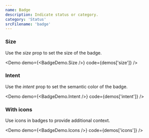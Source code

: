 ```yaml
---
name: Badge
description: Indicate status or category.
category: 'Status'
srcFilename: 'badge'
---
```


### Size

Use the _size_ prop to set the size of the badge.

<Demo demo={<BadgeDemo.Size />} code={demos['size']} />

### Intent

Use the _intent_ prop to set the semantic color of the badge.

<Demo demo={<BadgeDemo.Intent />} code={demos['intent']} />

### With icons

Use icons in badges to provide additional context.

<Demo demo={<BadgeDemo.Icons />} code={demos['icons']} />
